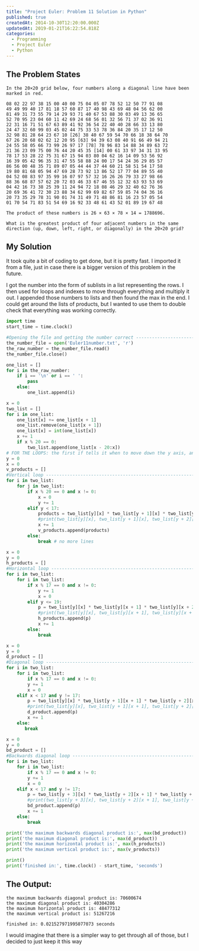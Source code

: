 ```yaml
---
title: "Project Euler: Problem 11 Solution in Python"
published: true
createdAt: 2014-10-30T12:20:00.000Z
updatedAt: 2019-01-21T16:22:54.818Z
categories:
  - Programming
  - Project Euler
  - Python
---
```


## The Problem States

```text
In the 20×20 grid below, four numbers along a diagonal line have been marked in red.

08 02 22 97 38 15 00 40 00 75 04 05 07 78 52 12 50 77 91 08
49 49 99 40 17 81 18 57 60 87 17 40 98 43 69 48 04 56 62 00
81 49 31 73 55 79 14 29 93 71 40 67 53 88 30 03 49 13 36 65
52 70 95 23 04 60 11 42 69 24 68 56 01 32 56 71 37 02 36 91
22 31 16 71 51 67 63 89 41 92 36 54 22 40 40 28 66 33 13 80
24 47 32 60 99 03 45 02 44 75 33 53 78 36 84 20 35 17 12 50
32 98 81 28 64 23 67 10 [26] 38 40 67 59 54 70 66 18 38 64 70
67 26 20 68 02 62 12 20 95 [63] 94 39 63 08 40 91 66 49 94 21
24 55 58 05 66 73 99 26 97 17 [78] 78 96 83 14 88 34 89 63 72
21 36 23 09 75 00 76 44 20 45 35 [14] 00 61 33 97 34 31 33 95
78 17 53 28 22 75 31 67 15 94 03 80 04 62 16 14 09 53 56 92
16 39 05 42 96 35 31 47 55 58 88 24 00 17 54 24 36 29 85 57
86 56 00 48 35 71 89 07 05 44 44 37 44 60 21 58 51 54 17 58
19 80 81 68 05 94 47 69 28 73 92 13 86 52 17 77 04 89 55 40
04 52 08 83 97 35 99 16 07 97 57 32 16 26 26 79 33 27 98 66
88 36 68 87 57 62 20 72 03 46 33 67 46 55 12 32 63 93 53 69
04 42 16 73 38 25 39 11 24 94 72 18 08 46 29 32 40 62 76 36
20 69 36 41 72 30 23 88 34 62 99 69 82 67 59 85 74 04 36 16
20 73 35 29 78 31 90 01 74 31 49 71 48 86 81 16 23 57 05 54
01 70 54 71 83 51 54 69 16 92 33 48 61 43 52 01 89 19 67 48

The product of these numbers is 26 × 63 × 78 × 14 = 1788696.

What is the greatest product of four adjacent numbers in the same direction (up, down, left, right, or diagonally) in the 20×20 grid?
```

## My Solution

It took quite a bit of coding to get done, but it is pretty fast. I imported it from a file, just in case there is a
bigger version of this problem in the future.

I got the number into the form of sublists in a list representing the rows. I then used for loops and indexes to move
through everything and multiply it out. I appended those numbers to lists and then found the max in the end. I could
get around the lists of products, but I wanted to use them to double check that everything was working correctly.

```python
import time
start_time = time.clock()

#Opening the file and getting the number correct -------------------------------------
the_number_file = open('Euler11number.txt', 'r')
the_raw_number = the_number_file.read()
the_number_file.close()

one_list = []
for i in the_raw_number:
    if i == '\n' or i == ' ':
        pass
    else:
        one_list.append(i)

x = 0
two_list = []
for i in one_list:
    one_list[x] += one_list[x + 1]
    one_list.remove(one_list[x + 1])
    one_list[x] = int(one_list[x])
    x += 1
    if x % 20 == 0:
        two_list.append(one_list[x - 20:x])
# FOR THE LOOPS: the first if tells it when to move down the y axis, and the elif tells it when to move over on the x axis, the else tells is when to break.
y = 0
x = 0
v_products = []
#Vertical loop --------------------------------------------------------------
for i in two_list:
    for j in two_list:
        if x % 20 == 0 and x != 0:
            x = 0
            y += 1
        elif y < 17:
            products = two_list[y][x] * two_list[y + 1][x] * two_list[y + 2][x] * two_list[y + 3][x]
            #print(two_list[y][x], two_list[y + 1][x], two_list[y + 2][x], two_list[y + 3][x], 'product:', products)
            x += 1
            v_products.append(products)
        else:
            break # no more lines

x = 0
y = 0
h_products = []
#Horizontal loop --------------------------------------------------------------
for i in two_list:
    for i in two_list:
        if x % 17 == 0 and x != 0:
            y += 1
            x = 0
        elif y <= 19:
            p = two_list[y][x] * two_list[y][x + 1] * two_list[y][x + 2] * two_list[y][x + 3]
            #print(two_list[y][x], two_list[y][x + 1], two_list[y][x + 2], two_list[y][x + 3], 'product:', p)
            h_products.append(p)
            x += 1
        else:
            break

x = 0
y = 0
d_product = []
#Diagonal loop ----------------------------------------------------------------
for i in two_list:
    for i in two_list:
        if x % 17 == 0 and x != 0:
        y += 1
        x = 0
    elif x < 17 and y != 17:
        p = two_list[y][x] * two_list[y + 1][x + 1] * two_list[y + 2][x + 2] * two_list[y + 3][x + 3]
        #print(two_list[y][x], two_list[y + 1][x + 1], two_list[y + 2][x + 2], two_list[y + 3][x + 3], 'product:', p)
        d_product.append(p)
        x += 1
    else:
       break

x = 0
y = 0
bd_product = []
#Backwards diagonal loop -------------------------------------------------------
for i in two_list:
    for i in two_list:
        if x % 17 == 0 and x != 0:
        y += 1
        x = 0
    elif x < 17 and y != 17:
        p = two_list[y + 3][x] * two_list[y + 2][x + 1] * two_list[y + 1][x + 2] * two_list[y][x + 3]
        #print(two_list[y + 3][x], two_list[y + 2][x + 1], two_list[y + 1][x + 2], two_list[y][x + 3], 'product:', p)
        bd_product.append(p)
        x += 1
    else:
        break

print('the maximum backwards diagonal product is:', max(bd_product))
print('the maximum diagonal product is:', max(d_product))
print('the maximum horizontal product is:', max(h_products))
print('the maximum vertical product is:', max(v_products))

print()
print('finished in:', time.clock() - start_time, 'seconds')
```

## The Output:

```text
the maximum backwards diagonal product is: 70600674
the maximum diagonal product is: 40304286
the maximum horizontal product is: 48477312
the maximum vertical product is: 51267216

finished in: 0.021527971995077073 seconds
```

I would imagine that there is a simpler way to get through all of those, but I decided to just keep it this way
